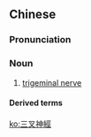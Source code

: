 {{also|三叉神经}}
==Chinese==
{{zh-forms|s=三叉神经|type=112}}
{{wikipedia|lang=zh}}

===Pronunciation===
{{zh-pron
|m=sān chà shénjīng
|cat=n
}}

===Noun===
{{zh-noun}}

# [[trigeminal nerve]]

====Derived terms====
{{zh-der|三叉神經痛/三叉神经痛}}

[[ko:三叉神經]]